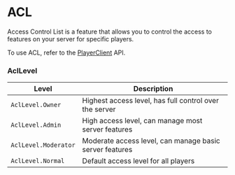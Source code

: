 # ACL

Access Control List is a feature that allows you to control the access to features on your server for specific players.

To use ACL, refer to the [PlayerClient](./playerclient.mdx) API.

### AclLevel

| Level | Description |
|-------|-------------|
| `AclLevel.Owner` | Highest access level, has full control over the server |
| `AclLevel.Admin` | High access level, can manage most server features |
| `AclLevel.Moderator` | Moderate access level, can manage basic server features |
| `AclLevel.Normal` | Default access level for all players |

